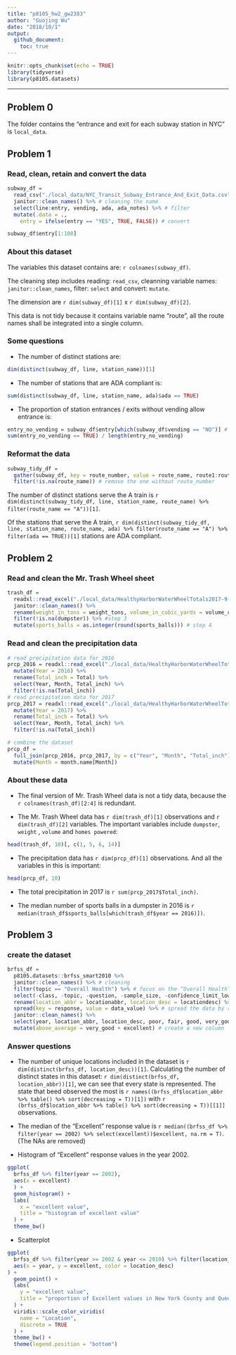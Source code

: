```yaml
---
title: "p8105_hw2_gw2383"
author: "Guojing Wu"
date: "2018/10/1"
output:
  github_document:
    toc: true
---
```


```r
knitr::opts_chunk$set(echo = TRUE)
library(tidyverse)
library(p8105.datasets)
```

***

## Problem 0

The folder contains the "entrance and exit for each subway station in NYC" is `local_data`.

## Problem 1

### Read, clean, retain and convert the data

```r
subway_df = 
  read_csv("./local_data/NYC_Transit_Subway_Entrance_And_Exit_Data.csv") %>% # read data
  janitor::clean_names() %>% # cleaning the name
  select(line:entry, vending, ada, ada_notes) %>% # filter
  mutate(.data = .,
    entry = ifelse(entry == "YES", TRUE, FALSE)) # convert

subway_df$entry[1:100]
```

### About this dataset

The variables this dataset contains are: `r colnames(subway_df)`.

The cleaning step includes reading: `read_csv`, cleanning variable names: `janitor::clean_names`, filter: `select` and convert: `mutate`.

The dimension are `r dim(subway_df)[1]` x `r dim(subway_df)[2]`.

This data is not tidy because it contains variable name "route", all the route names shall be integrated into a single column.

### Some questions

* The number of distinct stations are:
```r
dim(distinct(subway_df, line, station_name))[1]
```

* The number of stations that are ADA compliant is:
```r
sum(distinct(subway_df, line, station_name, ada)$ada == TRUE)
```

* The proportion of station entrances / exits without vending allow entrance is:
```r
entry_no_vending = subway_df$entry[which(subway_df$vending == "NO")] # station entrances / exits without vending
sum(entry_no_vending == TRUE) / length(entry_no_vending)
```

### Reformat the data

```r
subway_tidy_df = 
  gather(subway_df, key = route_number, value = route_name, route1:route11) %>% # gather route by route_number
  filter(!is.na(route_name)) # remove the one without route_number
```

The number of distinct stations serve the A train is `r dim(distinct(subway_tidy_df, line, station_name, route_name) %>% filter(route_name == "A"))[1]`. 

Of the stations that serve the A train, `r dim(distinct(subway_tidy_df, line, station_name, route_name, ada) %>% filter(route_name == "A") %>% filter(ada == TRUE))[1]` stations are ADA compliant.

## Problem 2

### Read and clean the Mr. Trash Wheel sheet

```r
trash_df = 
  readxl::read_excel("./local_data/HealthyHarborWaterWheelTotals2017-9-26.xlsx", sheet = 1, range = "A2:N258") %>% # step 1
  janitor::clean_names() %>%
  rename(weight_in_tons = weight_tons, volume_in_cubic_yards = volume_cubic_yards) %>% # step 2
  filter(!is.na(dumpster)) %>% #step 3
  mutate(sports_balls = as.integer(round(sports_balls))) # step 4
```

### Read and clean the precipitation data

```r
# read precipitation data for 2016
prcp_2016 = readxl::read_excel("./local_data/HealthyHarborWaterWheelTotals2017-9-26.xlsx", sheet = 4, range = "A2:B14") %>% 
  mutate(Year = 2016) %>% 
  rename(Total_inch = Total) %>% 
  select(Year, Month, Total_inch) %>% 
  filter(!is.na(Total_inch))
# read precipitation data for 2017
prcp_2017 = readxl::read_excel("./local_data/HealthyHarborWaterWheelTotals2017-9-26.xlsx", sheet = 3, range = "A2:B14") %>% 
  mutate(Year = 2017) %>% 
  rename(Total_inch = Total) %>% 
  select(Year, Month, Total_inch) %>% 
  filter(!is.na(Total_inch))

# combine the dataset
prcp_df = 
  full_join(prcp_2016, prcp_2017, by = c("Year", "Month", "Total_inch")) %>% 
  mutate(Month = month.name[Month])
```

### About these data

* The final version of Mr. Trash Wheel data is not a tidy data, because the `r colnames(trash_df)[2:4]` is redundant.

* The Mr. Trash Wheel data has `r dim(trash_df)[1]` observations and `r dim(trash_df)[2]` variables. The important variables include `dumpster`, `weight` , `volume` and `homes powered`: 

```r
head(trash_df, 10)[, c(1, 5, 6, 14)]
```

* The precipitation data has `r dim(prcp_df)[1]` observations. And all the variables in this is important:

```r
head(prcp_df, 10)
```

* The total precipitation in 2017 is `r sum(prcp_2017$Total_inch)`.

* The median number of sports balls in a dumpster in 2016 is `r median(trash_df$sports_balls[which(trash_df$year == 2016)])`.

## Problem 3

### create the dataset

```r
brfss_df = 
  p8105.datasets::brfss_smart2010 %>% 
  janitor::clean_names() %>% # cleaning
  filter(topic == "Overall Health") %>% # focus on the “Overall Health” topic 
  select(-class, -topic, -question, -sample_size, -confidence_limit_low:-geo_location) %>% # remove
  rename(location_abbr = locationabbr, location_desc = locationdesc) %>% # format the variable name
  spread(key = response, value = data_value) %>% # spread the data by response
  janitor::clean_names() %>%
  select(year, location_abbr, location_desc, poor, fair, good, very_good, excellent) %>% # clean the name again
  mutate(above_average = very_good + excellent) # create a new column
```

### Answer questions

* The number of unique locations included in the dataset is `r dim(distinct(brfss_df, location_desc))[1]`. Calculating the number of distinct states in this dataset: `r dim(distinct(brfss_df, location_abbr))[1]`, we can see that every state is represented. The state that beed observed the most is `r names((brfss_df$location_abbr %>% table() %>% sort(decreasing = T))[1])` with `r (brfss_df$location_abbr %>% table() %>% sort(decreasing = T))[[1]]` observations.

* The median of the “Excellent” response value is `r median((brfss_df %>% filter(year == 2002) %>% select(excellent))$excellent, na.rm = T)`. (The NAs are removed)

* Histogram of “Excellent” response values in the year 2002.

```r
ggplot(
  brfss_df %>% filter(year == 2002), 
  aes(x = excellent)
  ) +
  geom_histogram() +
  labs(
    x = "excellent value",
    title = "histogram of excellent value"
  ) +
  theme_bw()
```

* Scatterplot

```r
ggplot(
  brfss_df %>% filter(year >= 2002 & year <= 2010) %>% filter(location_desc %in% c("NY - New York County", "NY - Queens County")),
  aes(x = year, y = excellent, color = location_desc)
) +
  geom_point() +
  labs(
    y = "excellent value", 
    title = "proportion of Excellent values in New York County and Queens County"
  ) +
  viridis::scale_color_viridis(
    name = "Location", 
    discrete = TRUE
  ) +
  theme_bw() +
  theme(legend.position = "bottom")
```